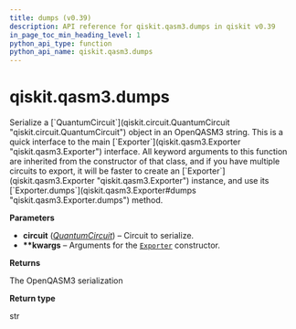```yaml
---
title: dumps (v0.39)
description: API reference for qiskit.qasm3.dumps in qiskit v0.39
in_page_toc_min_heading_level: 1
python_api_type: function
python_api_name: qiskit.qasm3.dumps
---
```


<span id="qiskit-qasm3-dumps" />

# qiskit.qasm3.dumps

<Function id="qiskit.qasm3.dumps" isDedicatedPage={true} github="https://github.com/qiskit/qiskit/tree/stable/0.22/qiskit/qasm3/__init__.py" signature="dumps(circuit, **kwargs)">
  Serialize a [`QuantumCircuit`](qiskit.circuit.QuantumCircuit "qiskit.circuit.QuantumCircuit") object in an OpenQASM3 string.

  <Admonition title="Note" type="note">
    This is a quick interface to the main [`Exporter`](qiskit.qasm3.Exporter "qiskit.qasm3.Exporter") interface. All keyword arguments to this function are inherited from the constructor of that class, and if you have multiple circuits to export, it will be faster to create an [`Exporter`](qiskit.qasm3.Exporter "qiskit.qasm3.Exporter") instance, and use its [`Exporter.dumps`](qiskit.qasm3.Exporter#dumps "qiskit.qasm3.Exporter.dumps") method.
  </Admonition>

  **Parameters**

  *   **circuit** ([*QuantumCircuit*](qiskit.circuit.QuantumCircuit "qiskit.circuit.QuantumCircuit")) – Circuit to serialize.
  *   **\*\*kwargs** – Arguments for the [`Exporter`](qiskit.qasm3.Exporter "qiskit.qasm3.Exporter") constructor.

  **Returns**

  The OpenQASM3 serialization

  **Return type**

  str
</Function>

